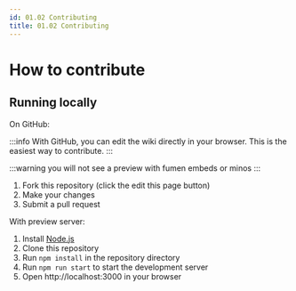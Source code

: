 ```yaml
---
id: 01.02 Contributing
title: 01.02 Contributing
---
```


# How to contribute

## Running locally

On GitHub:

:::info
With GitHub, you can edit the wiki directly in your browser. This is the easiest way to contribute.
:::

:::warning
you will not see a preview with fumen embeds or minos
:::

1. Fork this repository (click the edit this page button)
2. Make your changes
3. Submit a pull request

With preview server:

1. Install [Node.js](https://nodejs.org/en/download/)
2. Clone this repository
3. Run `npm install` in the repository directory
4. Run `npm run start` to start the development server
5. Open http://localhost:3000 in your browser